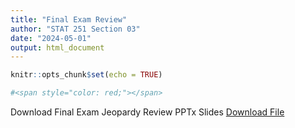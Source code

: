 ```yaml
---
title: "Final Exam Review"
author: "STAT 251 Section 03"
date: "2024-05-01"
output: html_document
---
```


```r
knitr::opts_chunk$set(echo = TRUE)

#<span style="color: red;"></span>
```





Download Final Exam Jeopardy Review PPTx Slides
<a href="./Final_Exam_Review.pptx">Download File</a>











